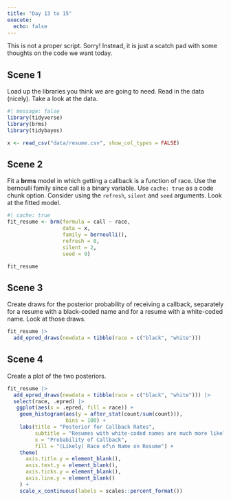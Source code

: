 ```yaml
---
title: "Day 13 to 15"
execute: 
  echo: false
---
```


This is not a proper script. Sorry! Instead, it is just a scatch pad with some thoughts on the code we want today.

## Scene 1

Load up the libraries you think we are going to need. Read in the data (nicely). Take a look at the data. 

```r
#| message: false
library(tidyverse)
library(brms)
library(tidybayes)

x <- read_csv("data/resume.csv", show_col_types = FALSE)
```

## Scene 2

Fit a **brms** model in which getting a callback is a function of race. Use the bernoulli family since call is a binary variable. Use `cache: true` as a code chunk option. Consider using the `refresh`, `silent` and `seed` arguments. Look at the fitted model.

```r
#| cache: true
fit_resume <- brm(formula = call ~ race,
                  data = x,
                  family = bernoulli(),
                  refresh = 0,
                  silent = 2,
                  seed = 9)
```


```r
fit_resume
```

## Scene 3

Create draws for the posterior probability of receiving a callback, separately for a resume with a black-coded name and for a resume with a white-coded name. Look at those draws.

```r
fit_resume |> 
  add_epred_draws(newdata = tibble(race = c("black", "white")))
```

## Scene 4

Create a plot of the two posteriors.

```r
fit_resume |> 
  add_epred_draws(newdata = tibble(race = c("black", "white"))) |> 
  select(race, .epred) |> 
   ggplot(aes(x = .epred, fill = race)) +
    geom_histogram(aes(y = after_stat(count/sum(count))),
                   bins = 100) +
    labs(title = "Posterior for Callback Rates",
         subtitle = "Resumes with white-coded names are much more likely to receive callbacks",
         x = "Probability of Callback",
         fill = "(Likely) Race of\n Name on Resume") +
    theme(
      axis.title.y = element_blank(),
      axis.text.y = element_blank(),
      axis.ticks.y = element_blank(),
      axis.line.y = element_blank()
    ) +
    scale_x_continuous(labels = scales::percent_format())

```




